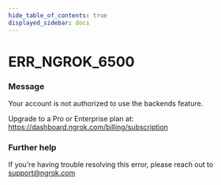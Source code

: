 ```yaml
---
hide_table_of_contents: true
displayed_sidebar: docs
---
```



# ERR_NGROK_6500

### Message

Your account is not authorized to use the backends feature.

Upgrade to a Pro or Enterprise plan at: https://dashboard.ngrok.com/billing/subscription

### Further help

If you're having trouble resolving this error, please reach out to [support@ngrok.com](mailto:support@ngrok.com?subject=Help%20with%20ERR_NGROK_6500)

<ErrorDetails error="err_ngrok_6500" />
